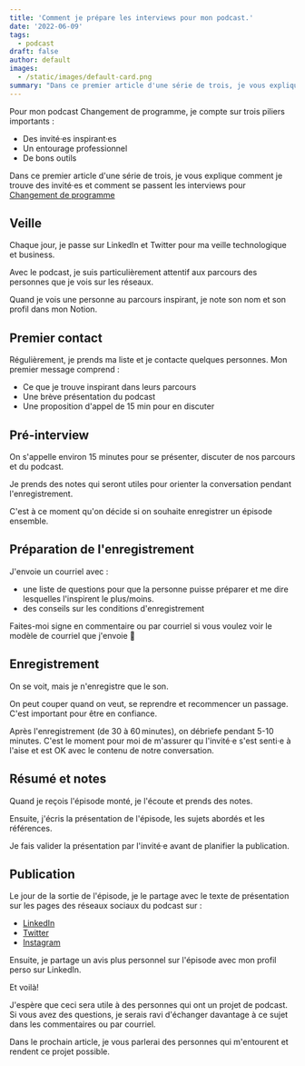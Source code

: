 ```yaml
---
title: 'Comment je prépare les interviews pour mon podcast.'
date: '2022-06-09'
tags:
  - podcast
draft: false
author: default
images:
  - /static/images/default-card.png
summary: "Dans ce premier article d'une série de trois, je vous explique comment je trouve des invité·es et comment se passent les interviews pour Changement de programme."
---
```


Pour mon podcast Changement de programme, je compte sur trois piliers importants :

- Des invité·es inspirant·es
- Un entourage professionnel
- De bons outils

Dans ce premier article d'une série de trois, je vous explique comment je trouve des invité·es et comment se passent les interviews pour [Changement de programme](https://changement-de-programme.com)

<TOCInline toc={props.toc} toHeading={2} asDisclosure={true} />

## Veille

Chaque jour, je passe sur LinkedIn et Twitter pour ma veille technologique et business.

Avec le podcast, je suis particulièrement attentif aux parcours des personnes que je vois sur les réseaux.

Quand je vois une personne au parcours inspirant, je note son nom et son profil dans mon Notion.

## Premier contact

Régulièrement, je prends ma liste et je contacte quelques personnes. Mon premier message comprend :

- Ce que je trouve inspirant dans leurs parcours
- Une brève présentation du podcast
- Une proposition d'appel de 15 min pour en discuter

## Pré-interview

On s'appelle environ 15 minutes pour se présenter, discuter de nos parcours et du podcast.

Je prends des notes qui seront utiles pour orienter la conversation pendant l'enregistrement.

C'est à ce moment qu'on décide si on souhaite enregistrer un épisode ensemble.

## Préparation de l'enregistrement

J'envoie un courriel avec :

- une liste de questions pour que la personne puisse préparer et me dire lesquelles l'inspirent le plus/moins.
- des conseils sur les conditions d'enregistrement

Faites-moi signe en commentaire ou par courriel si vous voulez voir le modèle de courriel que j'envoie 👋

## Enregistrement

On se voit, mais je n'enregistre que le son.

On peut couper quand on veut, se reprendre et recommencer un passage. C'est important pour être en confiance.

Après l'enregistrement (de 30 à 60 minutes), on débriefe pendant 5-10 minutes. C'est le moment pour moi de m'assurer qu l'invité·e s'est senti·e à l'aise et est OK avec le contenu de notre conversation.

## Résumé et notes

Quand je reçois l'épisode monté, je l'écoute et prends des notes.

Ensuite, j'écris la présentation de l'épisode, les sujets abordés et les références.

Je fais valider la présentation par l'invité·e avant de planifier la publication.

## Publication

Le jour de la sortie de l'épisode, je le partage avec le texte de présentation sur les pages des réseaux sociaux du podcast sur :

- [LinkedIn](https://www.linkedin.com/company/80372243)
- [Twitter](https://twitter.com/cdp_podcast)
- [Instagram](https://www.instagram.com/cdp_podcast/)

Ensuite, je partage un avis plus personnel sur l'épisode avec mon profil perso sur LinkedIn.

Et voilà!

J'espère que ceci sera utile à des personnes qui ont un projet de podcast. Si vous avez des questions, je serais ravi d'échanger davantage à ce sujet dans les commentaires ou par courriel.

Dans le prochain article, je vous parlerai des personnes qui m'entourent et rendent ce projet possible.

